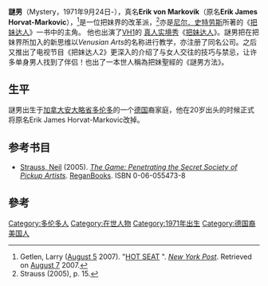 {{Link style|time=2015-12-13T15:29:08+00:00}}
'''謎男'''（Mystery，1971年9月24日-），真名'''Erik von Markovik'''（原名'''Erik James Horvat-Markovic'''），<ref name="NYPost">Getlen, Larry ([[August_5|August 5]] 2007). "[http://www.nypost.com/seven/08052007/entertainment/hot_seat_entertainment_larry_getlen.htm HOT SEAT] {{Wayback|url=http://www.nypost.com/seven/08052007/entertainment/hot_seat_entertainment_larry_getlen.htm |date=20071013184610 }}". ''[[New_York_Post|New York Post]]''. Retrieved on [[August_7|August 7]] 2007.</ref>是一位把妹界的改革派，<ref>Strauss (2005), p. 15.</ref>亦是[[:en:Neil_Strauss|尼尔．史特劳斯]]所著的《[[:en:The_Game:_Penetrating_the_Secret_Society_of_Pickup_Artists|把妹达人]]》一书中的主角。 他也出演了[[VH1|VH1]]的 [[真人实境秀|真人实境秀]]《[[把妹达人_(电视节目)|把妹达人]]》。謎男把在把妹界所加入的新思维以''Venusian Arts''的名称进行教学，亦注册了同名公司。之后又推出了电视节目《把妹达人2》更深入的介绍了与女人交往的技巧与禁忌，让许多单身男人找到了伴侣！也出了一本世人稱為把妹聖經的《謎男方法》。

==生平==
謎男出生于[[加拿大|加拿大]][[安大略省|安大略省]][[多伦多|多伦多]]的一个[[德国|德国]]裔家庭，他在20岁出头的时候正式将原名Erik James Horvat-Markovic改掉。

==参考书目==
*[[:en:Neil_Strauss|Strauss, Neil]] (2005). ''[[:en:The_Game:_Penetrating_the_Secret_Society_of_Pickup_Artists|The Game: Penetrating the Secret Society of Pickup Artists]]''. [[ReganBooks|ReganBooks]]. ISBN 0-06-055473-8

==參考==
{{reflist}}

{{DEFAULTSORT: von Markovik, Erik}}
[[Category:多伦多人|Category:多伦多人]]
[[Category:在世人物|Category:在世人物]]
[[Category:1971年出生|Category:1971年出生]]
[[Category:德国裔美国人|Category:德国裔美国人]]